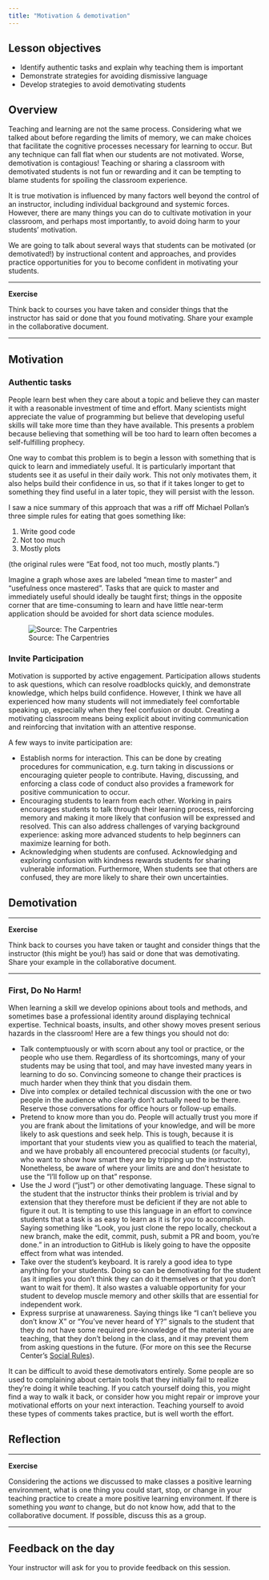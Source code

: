 ```yaml
---
title: "Motivation & demotivation"
---
```


## Lesson objectives

+ Identify authentic tasks and explain why teaching them is important
+ Demonstrate strategies for avoiding dismissive language
+ Develop strategies to avoid demotivating students

## Overview

Teaching and learning are not the same process. Considering what we talked 
about before regarding the limits of memory, we can make choices that 
facilitate the cognitive processes necessary for learning to occur. But any 
technique can fall flat when our students are not motivated. Worse, 
demotivation is contagious! Teaching or sharing a classroom with demotivated 
students is not fun or rewarding and it can be tempting to blame students for 
spoiling the classroom experience.

It is true motivation is influenced by many factors well beyond the control of 
an instructor, including individual background and systemic forces. However, 
there are many things you can do to cultivate motivation in your classroom, and 
perhaps most importantly, to avoid doing harm to your students' motivation.

We are going to talk about several ways that students can be motivated (or 
demotivated!) by instructional content and approaches, and provides practice 
opportunities for you to become confident in motivating your students.

***

**Exercise**

Think back to courses you have taken and consider things that the instructor 
has said or done that you found motivating. Share your example in the 
collaborative document.

***

## Motivation

### Authentic tasks

People learn best when they care about a topic and believe they can master it 
with a reasonable investment of time and effort. Many scientists might 
appreciate the value of programming but believe that developing useful skills 
will take more time than they have available. This presents a problem because 
believing that something will be too hard to learn often becomes a 
self-fulfilling prophecy.

One way to combat this problem is to begin a lesson with something that is 
quick to learn and immediately useful. It is particularly important that 
students see it as useful in their daily work. This not only motivates them, it 
also helps build their confidence in us, so that if it takes longer to get to 
something they find useful in a later topic, they will persist with the lesson.

I saw a nice summary of this approach that was a riff off Michael Pollan's 
three simple rules for eating that goes something like:

1. Write good code
2. Not too much
3. Mostly plots

(the original rules were "Eat food, not too much, mostly plants.")

Imagine a graph whose axes are labeled "mean time to master" and "usefulness 
once mastered". Tasks that are quick to master and immediately useful should 
ideally be taught first; things in the opposite corner that are time-consuming 
to learn and have little near-term application should be avoided for short 
data science modules.

![Source: The Carpentries](images/what-to-teach.png)

### Invite Participation

Motivation is supported by active engagement. Participation allows students to 
ask questions, which can resolve roadblocks quickly, and demonstrate knowledge, 
which helps build confidence. However, I think we have all experienced how many 
students will not immediately feel comfortable speaking up, especially when 
they feel confusion or doubt. Creating a motivating classroom means being 
explicit about inviting communication and reinforcing that invitation with an 
attentive response.

A few ways to invite participation are:

+ Establish norms for interaction. This can be done by creating procedures for 
communication, e.g. turn taking in discussions or encouraging quieter people to 
contribute. Having, discussing, and enforcing a class code of conduct also 
provides a framework for positive communication to occur.
+ Encouraging students to learn from each other. Working in pairs encourages 
students to talk through their learning process, reinforcing memory and making 
it more likely that confusion will be expressed and resolved. This can also 
address challenges of varying background experience: asking more advanced 
students to help beginners can maximize learning for both.
+ Acknowledging when students are confused. Acknowledging and exploring 
confusion with kindness rewards students for sharing vulnerable information. 
Furthermore, When students see that others are confused, they are more likely 
to share their own uncertainties.

## Demotivation

***

**Exercise**

Think back to courses you have taken or taught and consider things that the 
instructor (this might be you!) has said or done that was demotivating. Share 
your example in the collaborative document.

***

### First, Do No Harm!

When learning a skill we develop opinions about tools and methods, and 
sometimes base a professional identity around displaying technical expertise. 
Technical boasts, insults, and other showy moves present serious hazards in the 
classroom! Here are a few things you should not do:

+ Talk contemptuously or with scorn about any tool or practice, or the people 
who use them. Regardless of its shortcomings, many of your students may be 
using that tool, and may have invested many years in learning to do so. 
Convincing someone to change their practices is much harder when they think 
that you disdain them.
+ Dive into complex or detailed technical discussion with the one or two people 
in the audience who clearly don't actually need to be there. Reserve those 
conversations for office hours or follow-up emails.
+ Pretend to know more than you do. People will actually trust you more if you 
are frank about the limitations of your knowledge, and will be more likely to 
ask questions and seek help. This is tough, because it is important that your 
students view you as qualified to teach the material, and we have probably all 
encountered precocial students (or faculty), who want to show how smart they 
are by tripping up the instructor. Nonetheless, be aware of where your limits 
are and don't hesistate to use the "I'll follow up on that" response.
+ Use the J word ("just") or other demotivating language. These signal to the 
student that the instructor thinks their problem is trivial and by extension 
that they therefore must be deficient if they are not able to figure it out. It 
is tempting to use this language in an effort to convince students that a task 
is as easy to learn as it is for _you_ to accomplish. Saying something like 
"Look, you just clone the repo locally, checkout a new branch, make the edit, 
commit, push, submit a PR and boom, you're done." in an introduction to GitHub
is likely going to have the opposite effect from what was intended. 
+ Take over the student's keyboard. It is rarely a good idea to type anything 
for your students. Doing so can be demotivating for the student (as it implies 
you don't think they can do it themselves or that you don't want to wait for 
them). It also wastes a valuable opportunity for your student to develop muscle 
memory and other skills that are essential for independent work.
+ Express surprise at unawareness. Saying things like "I can't believe you 
don't know X" or "You've never heard of Y?" signals to the student that they do 
not have some required pre-knowledge of the material you are teaching, that 
they don't belong in the class, and it may prevent them from asking questions 
in the future. (For more on this see the Recurse Center's 
[Social Rules](https://www.recurse.com/manual#sec-environment)).

It can be difficult to avoid these demotivators entirely. Some people are so 
used to complaining about certain tools that they initially fail to realize 
they're doing it while teaching. If you catch yourself doing this, you might 
find a way to walk it back, or consider how you might repair or improve your 
motivational efforts on your next interaction. Teaching yourself to avoid these 
types of comments takes practice, but is well worth the effort.

## Reflection

***

**Exercise**

Considering the actions we discussed to make classes a positive learning 
environment, what is one thing you could start, stop, or change in your 
teaching practice to create a more positive learning environment. If there is 
something you _want_ to change, but do not know how, add that to the 
collaborative document. If possible, discuss this as a group.

***

## Feedback on the day

Your instructor will ask for you to provide feedback on this session.